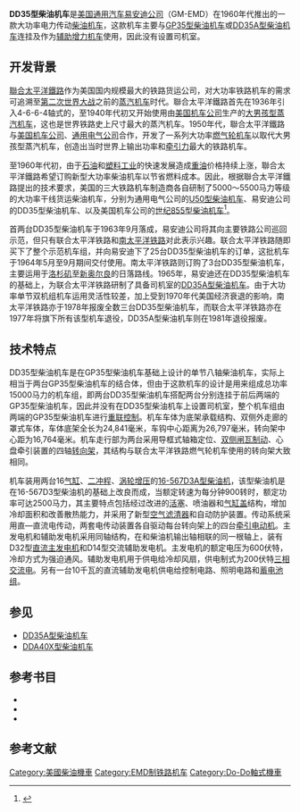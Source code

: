 {{noteTA
|G1 = Railway
}}
{{Infobox Locomotive
| name = DD35
| image = 
| caption = 
| type = [[柴油机车|柴油机车]]
| origin = {{USA}}
| designer = 
| builder = [[通用汽车|GM]]-[[易安迪|EMD]]
| buildmodel = 
| serialnumber = 
| builddate  = 1963年—1964年
| totalproduction  = 30台
| user = 
| aarwheels = D-D
| uicclass = [[Do'Do'|Do'Do']]
| gauge = 1,435毫米
| bogies = 
| wheeldiameter = 1,016毫米（40英寸）
| axleload = 
| wheelbase =
| minimumcurve = 
| length = 26,873毫米（88英尺2英寸）
| width = 3,124毫米（10英尺3英寸）
| height = 5,232毫米（17英尺2英寸）
| framesize = 
| weight = 236公吨（521,980磅）
| fueltype = 
| fuelcap = 
| lubecap = 
| coolantcap = 
| watercap = 
| sandcap = 
| enginetype =  [[易安迪567系列柴油机|EMD 16-567D3A]] × 2
| enginepower = 5,000马力
| transmission = 直—直流电
| generator =  GM D32
| tractionmotors = GM D67
| topspeed = 144公里/小时（90英里/小时）
| sustainedspeed = 19公里/小时（12英里/小时）
| poweroutput = 
| tractiveeffort = 506千牛（113,940磅，起动）<br />458千牛（103,000磅，持续）
| locobrakes = [[空气制动|空气制动]]、[[电阻制动|电阻制动]]
| locobrakepower = 
| locobrakeforce = 
| trainbrakes = 
| safety = 
| notes =
}}
'''DD35型柴油机车'''是[[美国|美国]][[通用汽车|通用汽车]][[易安迪|易安迪公司]]（GM-EMD）在1960年代推出的一款大功率电力传动[[柴油机车|柴油机车]]，这款机车主要与[[GP35型柴油机车|GP35型柴油机车]]或[[DD35A型柴油机车|DD35A型柴油机车]]连挂及作为[[輔助機車|辅助增力机车]]使用，因此没有设置司机室。

== 开发背景 ==
[[聯合太平洋鐵路|聯合太平洋鐵路]]作为美国国内规模最大的铁路货运公司，对大功率铁路机车的需求可追溯至[[第二次世界大战|第二次世界大战]]之前的[[蒸汽机车|蒸汽机车]]时代。聯合太平洋鐵路首先在1936年引入4-6-6-4轴式的{{tsl|en|Union Pacific Challenger|挑战者型蒸汽机车}}，至1940年代初又开始使用由[[美国机车公司|美国机车公司]]生产的[[大男孩型蒸汽机车|大男孩型蒸汽机车]]，这也是世界铁路史上尺寸最大的蒸汽机车。1950年代，聯合太平洋鐵路与[[美国机车公司|美国机车公司]]、[[通用电气|通用电气公司]]合作，开发了一系列大功率[[聯合太平洋鐵路燃氣輪機車系列|燃气轮机车]]以取代大男孩型蒸汽机车，创造出当时世界上输出功率和[[牵引力|牵引力]]最大的铁路机车。

至1960年代初，由于[[石油工业|石油]]和[[塑料工业|塑料工业]]的快速发展造成[[重油|重油]]价格持续上涨，聯合太平洋鐵路希望订购新型大功率柴油机车以节省燃料成本。因此，根据聯合太平洋鐵路提出的技术要求，美国的三大铁路机车制造商各自研制了5000～5500马力等级的大功率干线货运柴油机车，分别为通用电气公司的[[U50型柴油机车|U50型柴油机车]]、易安迪公司的DD35型柴油机车、以及美国机车公司的[[世纪855型柴油机车|世纪855型柴油机车]]<ref name="utarails">{{Cite web |url=http://utahrails.net/up/up-diesel-story-1934-1982-c.php |title=A History of Union Pacific Dieselization, 1934-1982, Part 3 |accessdate=2014-04-28 |publisher= |date=2011-08-26 |archive-url=https://web.archive.org/web/20130602134223/http://utahrails.net/up/up-diesel-story-1934-1982-c.php |archive-date=2013-06-02 |dead-url=yes }}</ref>。

首两台DD35型柴油机车于1963年9月落成，易安迪公司将其向主要铁路公司巡回示范，但只有联合太平洋铁路和[[南太平洋鐵路|南太平洋铁路]]对此表示兴趣。联合太平洋铁路随即买下了整个示范机车组，并向易安迪下了25台DD35型柴油机车的订单，这批机车于1964年5月至9月期间交付使用。南太平洋铁路则订购了3台DD35型柴油机车，主要运用于[[洛杉矶|洛杉矶]]至[[新奥尔良|新奥尔良]]的日落路线。1965年，易安迪还在DD35型柴油机车的基础上，为联合太平洋铁路研制了具备司机室的[[DD35A型柴油机车|DD35A型柴油机车]]。由于大功率单节双机组机车运用灵活性较差，加上受到1970年代美国经济衰退的影响，南太平洋铁路亦于1978年报废全数三台DD35型柴油机车，而联合太平洋铁路亦在1977年将旗下所有该型机车退役，DD35A型柴油机车则在1981年退役报废。

== 技术特点 ==
DD35型柴油机车是在GP35型柴油机车基础上设计的单节八轴柴油机车，实际上相当于两台GP35型柴油机车的结合体，但由于这款机车的设计是用来组成总功率15000马力的机车组，即两台DD35型柴油机车搭配两台分别连挂于前后两端的GP35型柴油机车，因此并没有在DD35型柴油机车上设置司机室，整个机车组由两端的GP35型柴油机车进行[[機車重聯|重联控制]]。机车车体为底架承载结构、双侧外走廊的罩式车体，车体底架全长为24,841毫米，车钩中心距离为26,797毫米，转向架中心距为16,764毫米。机车走行部为两台采用导框式轴箱定位、[[闸瓦制动|双侧闸瓦制动]]、心盘牵引装置的四轴[[轉向架|转向架]]，其结构与联合太平洋铁路燃气轮机车使用的转向架大致相同。

机车装用两台16[[气缸|气缸]]、[[二冲程|二冲程]]、[[渦輪增壓器|涡轮增压]]的[[易安迪567系列柴油机|16-567D3A型柴油机]]，该型柴油机是在16-567D3型柴油机的基础上改良而成，当额定转速为每分钟900转时，额定功率可达2500马力，其主要特点包括经过改进的[[活塞|活塞]]、喷油器和[[汽缸蓋|气缸盖]]结构，增加冷却面积和改善散热能力，并采用了新型[[空气滤清器|空气滤清器]]和自动防护装置。传动系统采用直—直流电传动，两套电传动装置各自驱动每台转向架上的四台[[牽引電動機|牵引电动机]]。主发电机和辅助发电机采用同轴结构，在和柴油机输出轴相联的同一根轴上，装有D32型[[直流發電機|直流主发电机]]和D14型交流辅助发电机。主发电机的额定电压为600伏特，冷却方式为强迫通风。辅助发电机用于供电给冷却风扇，供电制式为200伏特[[三相電|三相交流电]]。另有一台10千瓦的直流辅助发电机供电给控制电路、照明电路和[[蓄電池|蓄电池组]]。

== 参见 ==
*[[DD35A型柴油机车|DD35A型柴油机车]]
*[[DDA40X型柴油机车|DDA40X型柴油机车]]

== 参考书目 ==
* {{cite book | last = Solomon | first = Brian | authorlink = | year = 2000 | title = ''The American Diesel Locomotive'' | url = https://archive.org/details/americandiesello0000solo | location = Osceola, WI, USA | publisher = MBI Publishing | page = | isbn = 0760306664 }}
* {{cite book | last = Solomon | first = Brian | authorlink = | year = 2006 | title = ''EMD Locomotives'' | url = https://archive.org/details/emdlocomotives0000solo | location = St. Paul, MN, USA | publisher = Voyageur Press | page = | isbn = 9780760323960 }}
* {{cite book | last = Solomon | first = Brian | authorlink = | year = 2012 | title = ''North American Locomotives: A Railroad-by-Railroad Photohistory'' | location = Minneapolis, MN, USA | publisher = Voyageur Press | page =  | isbn = 9780760343708 }}

== 参考文献 ==
{{Reflist}}

{{易安迪柴油機車}}
{{Portal bar|鐵路}}

{{DEFAULTSORT:DD35}}
[[Category:美國柴油機車|Category:美國柴油機車]]
[[Category:EMD制铁路机车|Category:EMD制铁路机车]]
[[Category:Do-Do軸式機車|Category:Do-Do軸式機車]]